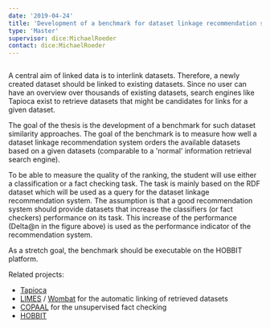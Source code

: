 ```yaml
---
date: '2019-04-24'
title: 'Development of a benchmark for dataset linkage recommendation systems'
type: 'Master'
supervisor: dice:MichaelRoeder
contact: dice:MichaelRoeder
---
```


<Image filename="benchmarkForDataset.png" />

A central aim of linked data is to interlink datasets. Therefore, a newly created dataset should be linked to existing datasets. Since no user can have an overview over thousands of existing datasets, search engines like Tapioca exist to retrieve datasets that might be candidates for links for a given dataset.

The goal of the thesis is the development of a benchmark for such dataset similarity approaches. The goal of the benchmark is to measure how well a dataset linkage recommendation system orders the available datasets based on a given datasets (comparable to a 'normal' information retrieval search engine).

To be able to measure the quality of the ranking, the student will use either a classification or a fact checking task. The task is mainly based on the RDF dataset which will be used as a query for the dataset linkage recommendation system. The assumption is that a good recommendation system should provide datasets that increase the classifiers (or fact checkers) performance on its task. This increase of the performance (Delta@n in the figure above) is used as the performance indicator of the recommendation system.

As a stretch goal, the benchmark should be executable on the HOBBIT platform. 

Related projects:

* [Tapioca](http://aksw.org/Projects/Tapioca.html) 
* [LIMES](http://aksw.org/Projects/LIMES.html) / [Wombat](http://svn.aksw.org/papers/2017/ESWC_WOMBAT/public.pdf) for the automatic linking of retrieved datasets
* [COPAAL](https://github.com/dice-group/COPAAL) for the unsupervised fact checking
* [HOBBIT](https://project-hobbit.eu/)
